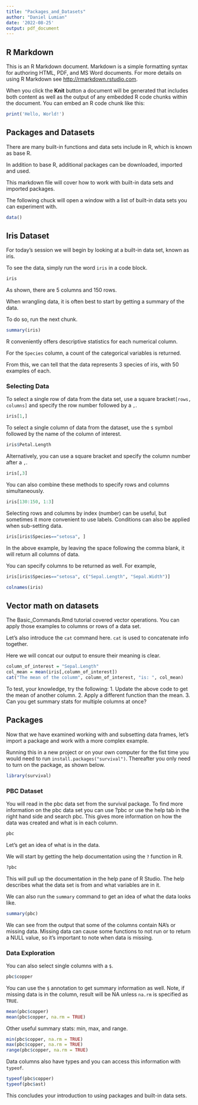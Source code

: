 ```yaml
---
title: "Packages_and_Datasets"
author: "Daniel Lumian"
date: '2022-08-25'
output: pdf_document
---
```


## R Markdown

This is an R Markdown document. Markdown is a simple formatting syntax for authoring HTML, PDF, and MS Word documents. For more details on using R Markdown see <http://rmarkdown.rstudio.com>.

When you click the **Knit** button a document will be generated that includes both content as well as the output of any embedded R code chunks within the document. You can embed an R code chunk like this:

```r
print('Hello, World!')
```

## Packages and Datasets
There are many built-in functions and data sets include in R, which is known as base R.

In addition to base R, additional packages can be downloaded, imported and used.

This markdown file will cover how to work with built-in data sets and imported packages.

The following chuck will open a window with a list of built-in data sets you can experiment with.

```r
data()
```

## Iris Dataset

For today's session we will begin by looking at a built-in data set, known as iris.

To see the data, simply run the word `iris` in a code block.

```r
iris
```
As shown, there are 5 columns and 150 rows.

When wrangling data, it is often best to start by getting a summary of the data.

To do so, run the next chunk.

```r
summary(iris)
```
R conveniently offers descriptive statistics for each numerical column.

For the `Species` column, a count of the categorical variables is returned.

From this, we can tell that the data represents 3 species of iris, with 50 examples of each.

### Selecting Data

To select a single row of data from the data set, use a square bracket`[rows, columns]` and specify 
the row number followed by a `,`.
```r
iris[1,]
```

To select a single column of data from the dataset, use the `$` symbol followed by
the name of the column of interest.
```r
iris$Petal.Length
```

Alternatively, you can use a square bracket and specify the column number after a `,`.
```r
iris[,3]
```

You can also combine these methods to specify rows and columns simultaneously. 
```r
iris[130:150, 1:3]
```

Selecting rows and columns by index (number) can be useful, but sometimes it more
convenient to use labels. Conditions can also be applied when sub-setting data.
```r
iris[iris$Species=="setosa", ]
```

In the above example, by leaving the space following the comma blank, it will
return all columns of data. 

You can specify columns to be returned as well. For example,
```r
iris[iris$Species=="setosa", c("Sepal.Length", "Sepal.Width")]
```

```r
colnames(iris)
```

## Vector math on datasets
The Basic_Commands.Rmd tutorial covered vector operations. You can apply those
examples to columns or rows of a data set.

Let's also introduce the `cat` command here. `cat` is used to concatenate info together.

Here we will concat our output to ensure their meaning is clear.

```r
column_of_interest = "Sepal.Length"
col_mean = mean(iris[,column_of_interest])
cat("The mean of the columm", column_of_interest, "is: ", col_mean)
```
To test, your knowledge, try the following:
  1. Update the above code to get the mean of another column.
  2. Apply a different function than the mean.
  3. Can you get summary stats for multiple columns at once?

## Packages

Now that we have examined working with and subsetting data frames, let's import a 
package and work with a more complex example. 

Running this in a new project or on your own computer for the fist time you would need to run `install.packages("survival")`.  Thereafter you only need to turn on the package, as shown below.  
```r
library(survival)
```

### PBC Dataset

You will read in the pbc data set from the survival package. To find more information on the pbc data set you can use ?pbc or use the help tab in the right hand side and search pbc.  This gives more information on how the data was created and what is in each column.
```r
pbc
```
Let's get an idea of what is in the data.

We will start by getting the help documentation using the `?` function in R.
```r
?pbc
```
This will pull up the documentation in the help pane of R Studio.
The help describes what the data set is from and what variables are in it.

We can also run the `summary` command to get an idea of what the data looks like.
```r
summary(pbc)
```
We can see from the output that some of the columns contain NA's or missing data.
Missing data can cause some functions to not run or to return a NULL value, so
it's important to note when data is missing.

### Data Exploration
You can also select single columns with a `$`.
```r
pbc$copper
```
You can use the `$` annotation to get summary information as well. 
Note, if missing data is in the column, result will be NA unless `na.rm` is specified as `TRUE`. 
```r
mean(pbc$copper)
mean(pbc$copper, na.rm = TRUE)
```
Other useful summary stats: min, max, and range.
```r
min(pbc$copper, na.rm = TRUE)
max(pbc$copper, na.rm = TRUE)
range(pbc$copper, na.rm = TRUE)
```
Data columns also have types and you can access this information with `typeof`.
```r
typeof(pbc$copper)
typeof(pbc$ast)
```

This concludes your introduction to using packages and built-in data sets.